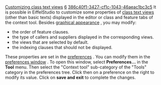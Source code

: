 [[Property:title|Customizing class text views]]
[[Property:weight|6]]
[[Property:uuid|386c40f1-3427-cf1c-1043-46aeac1bc3c5]]
It is possible in EiffelStudio to customize some properties of [[Formatters: Introduction|class text views]]  (other than basic texts) displayed in the editor or class and feature tabs of the context tool. Besides [[Changing texts display|graphical appearance]] , you may modify: 
* the order of feature clauses.
* the type of callers and suppliers displayed in the corresponding views.
* the views that are selected by default.
* the indexing clauses that should not be displayed.
These properties are set in the [[EiffelStudio preferences: Introduction|preferences]] . You can modify them in the [[Preference window overview|preferences window]] . To open this window, select '''Preferences...''' in the '''Tool''' menu. Then select the "Context tool" sub-category of the "Tools" category in the preferences tree. Click then on a preference on the right to modify its value. 
Click on '''save and exit''' to complete the changes. 

{{seealso|<br/>
[[Preference window overview|Preference window description]]  <br/>
[[EiffelStudio preferences: Introduction|Preferences reference]]  }}




